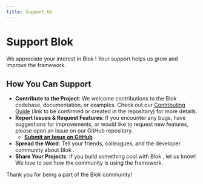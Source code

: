 ```yaml
---
title: Support Us
---
```


# Support Blok 

We appreciate your interest in Blok ! Your support helps us grow and improve the framework.

## How You Can Support

*   **Contribute to the Project**: We welcome contributions to the Blok codebase, documentation, or examples. Check out our [Contributing Guide](https://github.com/deskree-inc/blok/blob/main/CONTRIBUTING.md) (link to be confirmed or created in the repository) for more details.
*   **Report Issues & Request Features**: If you encounter any bugs, have suggestions for improvements, or would like to request new features, please open an issue on our GitHub repository.
    *   **[Submit an Issue on GitHub](https://github.com/deskree-inc/blok/issues)**
*   **Spread the Word**: Tell your friends, colleagues, and the developer community about Blok .
*   **Share Your Projects**: If you build something cool with Blok , let us know! We love to see how the community is using the framework.

Thank you for being a part of the Blok community!
